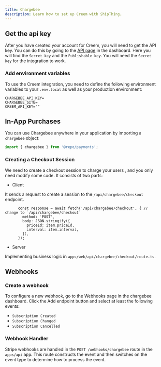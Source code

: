 ```yaml
---
title: Chargebee
description: Learn how to set up Creem with ShipThing.
---
```


## Get the api key

After you have created your account for Creem, you will need to get the API key. You can do this by going to the [API page](https://www.chargebee.com/docs/2.0/api_keys.html) in the dashboard. Here you will find the `Secret key` and the `Publishable key`. You will need the `Secret key` for the integration to work.

### Add environment variables

To use the Creem integration, you need to define the following environment variables to your `.env.local` as well as your production environment:

```env .env.local
CHARGEBEE_API_KEY=
CHARGEBEE_SITE=
CREEM_API_KEY=""
```

## In-App Purchases

You can use Chargebee anywhere in your application by importing a `chargebee` object:
```ts page.tsx
import { chargebee } from '@repo/payments';
```

### Creating a Checkout Session

We need to create a checkout session to charge your users , and you only need modify some code. It consists of two parts:

- Client

It sends a request to create a session to the `/api/chargebee/checkout` endpoint.

```tsx apps/web/[locale]/components/payment/price-form.tsx
      const response = await fetch('/api/chargebee/checkout', { // change to `/api/chargebee/checkout`
        method: 'POST',
        body: JSON.stringify({
          priceId: item.priceId,
          interval: item.interval,
        }),
      });
```

- Server

Implementing business logic in `apps/web/api/chargebee/checkout/route.ts`.

## Webhooks

### Create a webhook

To configure a new webhook, go to the Webhooks page in the chargebee dashboard. Click the Add endpoint button and select at least the following events:

- `Subscription Created`
- `Subscription Changed`
- `Subscription Cancelled`

### Webhook Handler

Stripe webhooks are handled in the `POST /webhooks/chargebee` route in the `apps/api` app. This route constructs the event and then switches on the event type to determine how to process the event.

